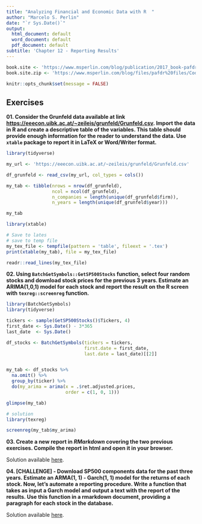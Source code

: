 ```yaml
---
title: "Analyzing Financial and Economic Data with R  "
author: "Marcelo S. Perlin"
date: "`r Sys.Date()`"
output:
  html_document: default
  word_document: default
  pdf_document: default
subtitle: 'Chapter 12 - Reporting Results'
---
```


```r
book.site <- 'https://www.msperlin.com/blog/publication/2017_book-pafdr-en/'
book.site.zip <- 'https://www.msperlin.com/blog/files/pafdr%20files/Code_Data_pafdR.zip'

knitr::opts_chunk$set(message = FALSE)
```


## Exercises

**01. Consider the Grunfeld data available at link [https://eeecon.uibk.ac.at/~zeileis/grunfeld/Grunfeld.csv](https://eeecon.uibk.ac.at/~zeileis/grunfeld/Grunfeld.csv). Import the data in R and create a descriptive table of the variables. This table should provide enough information for the reader to understand the data. Use `xtable` package to report it in LaTeX or Word/Writer format.**

```r
library(tidyverse)

my_url <- 'https://eeecon.uibk.ac.at/~zeileis/grunfeld/Grunfeld.csv'

df_grunfeld <- read_csv(my_url, col_types = cols())

my_tab <- tibble(nrows = nrow(df_grunfeld),
                 ncol = ncol(df_grunfeld),
                 n_companies = length(unique(df_grunfeld$firm)),
                 n_years = length(unique(df_grunfeld$year)))

my_tab

library(xtable)

# Save to lates
# save to temp file
my_tex_file <- tempfile(pattern = 'table', fileext = '.tex')
print(xtable(my_tab), file = my_tex_file)

readr::read_lines(my_tex_file)
```

**02. Using `BatchGetSymbols::GetSP500Stocks` function, select four random stocks and download stock prices for the previous 3 years. Estimate an ARIMA(1,0,1) model for each stock and report the result on the R screen with `texreg::screenreg` function.**

```r
library(BatchGetSymbols)
library(tidyverse)

tickers <- sample(GetSP500Stocks()$Tickers, 4)
first_date <- Sys.Date() - 3*365
last_date  <- Sys.Date()

df_stocks <- BatchGetSymbols(tickers = tickers, 
                             first.date = first_date, 
                             last.date = last_date)[[2]]


my_tab <- df_stocks %>%
  na.omit() %>%
  group_by(ticker) %>%
  do(my_arima = arima(x = .$ret.adjusted.prices, 
                      order = c(1, 0, 1))) 

glimpse(my_tab)

# solution
library(texreg)

screenreg(my_tab$my_arima)
```


**03. Create a new report in _RMarkdown_ covering the two previous exercises. Compile the report in html and open it in your browser.**

Solution available [here](TODO).

**04. [CHALLENGE] - Download SP500 components data for the past three years. Estimate an ARMA(1, 1) - Garch(1, 1) model for the returns of each stock. Now, let's automate a reporting procedure. Write a function that takes as input a Garch model and output a text with the report of the results. Use this function in a rmarkdown document, providing a paragraph for each stock in the database.  **

Solution available [here](TODO).
